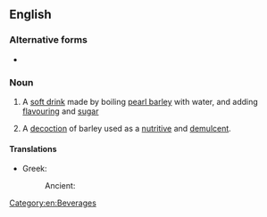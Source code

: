 {{also|barley-water}}

==English==

===Alternative forms===
* {{l|en|barley-water}}

===Noun===
{{wikipedia}}
{{en-noun|~}}

# {{lb|en|British}} A [[soft drink]] made by boiling [[pearl barley]] with water, and adding [[flavouring]] and [[sugar]]
# {{lb|en|medicine|archaic}} A [[decoction]] of barley used as a [[nutritive]] and [[demulcent]].

====Translations====
{{trans-top|a drink made by boiling pearl barley with water}}
* Greek:
*: Ancient: {{t|grc|χυλός|m}}
{{trans-mid}}
{{trans-bottom}}

[[Category:en:Beverages]]